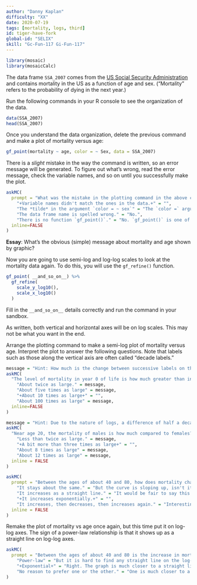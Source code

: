```yaml
---
author: "Danny Kaplan"
difficulty: "XX"
date: 2020-07-19 
tags: [mortality, logs, third]
id: tiger-have-fork
global-id: "SELIX"
skill: "Gc-Fun-117 Gi-Fun-117"
---
```


```r
library(mosaic)
library(mosaicCalc)

```

The data frame `SSA_2007` comes from the [US Social Security Administration](https://www.ssa.gov/oact/STATS/table4c6.html) and contains mortality in the US as a function of age and sex. ("Mortality" refers to the probability of dying in the next year.) 

Run the following commands in your R console to see the organization of the data.

```r
data(SSA_2007)
head(SSA_2007)
```


Once you understand the data organization, delete the previous command and make a plot of mortality versus age:

```r
gf_point(mortality ~ age, color = ~ Sex, data = SSA_2007)
```

There is a *slight* mistake in the way the command is written,
so an error message will be generated. To figure out what's wrong, read the error message, check the variable names, and so on until you successfully make the plot.

```r
askMC(
  prompt = "What was the mistake in the plotting command in the above code box?",
    "+Variable names didn't match the ones in the data.+" = "",
    "The *tilde* in the argument `color = ~ sex`" = "The `color =` argument is right. The value being used, `~ sex`, is a one-sided formula and is used for things like color, shape, transparency, ....",
    "The data frame name is spelled wrong." = "No.",
    "There is no function `gf_point()`." = "No. `gf_point()` is one of the more commonly used plotting functions",
  inline=FALSE
)
```

**Essay**:
What's the obvious (simple) message about mortality and age shown by graphic?

Now you are going to use semi-log and log-log scales to look at the mortality data again. To do this, you will use the `gf_refine()` function. 

```r
gf_point( __and_so_on__) %>%
  gf_refine(
    scale_y_log10(),
    scale_x_log10()
  )
```
Fill in the `__and_so_on__` details correctly and run the command in your sandbox.

As written, both vertical and horizontal axes will be on log scales. This may not be what you want in the end.

Arrange the plotting command to make a semi-log plot of mortality versus age. Interpret the plot to answer the following questions. Note that labels such as those along the vertical axis are often called "decade labels."

```r
message = "Hint: How much is the change between successive labels on the y axis?"
askMC(
  "The level of mortality in year 0 of life is how much greater than in year 1 and after?",
    "About twice as large." = message,
    "About five times as large" = message,
    "+About 10 times as large+" = "",
    "About 100 times as large" = message,
  inline=FALSE
)
```

```r
message = "Hint: Due to the nature of logs, a difference of half a decade corresponds to a change of $\\sqrt{10}$."
askMC(
  "Near age 20, the mortality of males is how much compared to females?",
    "Less than twice as large." = message,
    "+A bit more than three times as large+" = "",
    "About 8 times as large" = message,
    "About 12 times as large" = message,
  inline = FALSE
)
```

```r
askMC(
  prompt = "Between the ages of about 40 and 80, how does mortality change with age?",
    "It stays about the same." = "But the curve is sloping up, isn't it?",
    "It increases as a straight line." = "It would be fair to say this about the logarithm of mortality. But a straight line in log mortality means that mortality itself is increasing exponentially.",
    "+It increases exponentially.+" = "",
    "It increases, then decreases, then increases again." = "Interesting that you would say this when the function is monotonically increasing above age 30.",
  inline = FALSE
)
```

Remake the plot of mortality vs age once again, but this time put it on log-log axes. The sign of a power-law relationship is that it shows up as a straight line on log-log axes. 

```r
askMC(
  prompt = "Between the ages of about 40 and 80 is the increase in mortality better modeled by an exponential or a power-law process?",
    "Power-law" = "But it is hard to find any straight line on the log-log  plot.",
    "+Exponential+" = "Right. The graph is much closer to a straight line on semi-log scales than on log-log scales.",
    "No reason to prefer one or the other." = "One is much closer to a straight line than the other."
)
```
